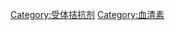 {{Commonscat|Serotonin antagonists}}

[[Category:受体拮抗剂|Category:受体拮抗剂]]
[[Category:血清素|Category:血清素]]